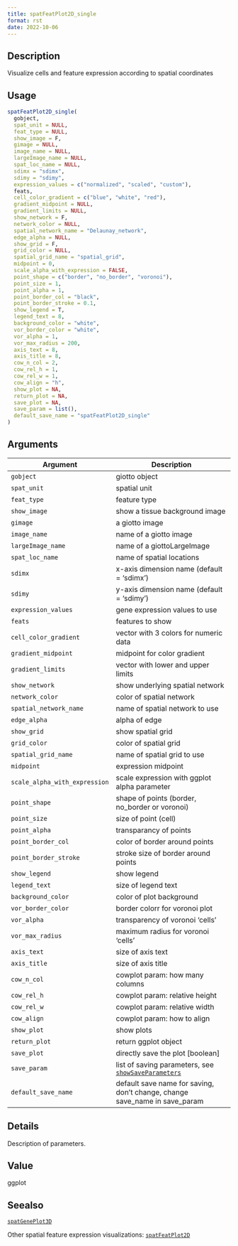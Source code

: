 ```yaml
--- 
title: spatFeatPlot2D_single 
format: rst 
date: 2022-10-06 
--- 
```


## Description

Visualize cells and feature expression according to spatial coordinates


## Usage

```r
spatFeatPlot2D_single(
  gobject,
  spat_unit = NULL,
  feat_type = NULL,
  show_image = F,
  gimage = NULL,
  image_name = NULL,
  largeImage_name = NULL,
  spat_loc_name = NULL,
  sdimx = "sdimx",
  sdimy = "sdimy",
  expression_values = c("normalized", "scaled", "custom"),
  feats,
  cell_color_gradient = c("blue", "white", "red"),
  gradient_midpoint = NULL,
  gradient_limits = NULL,
  show_network = F,
  network_color = NULL,
  spatial_network_name = "Delaunay_network",
  edge_alpha = NULL,
  show_grid = F,
  grid_color = NULL,
  spatial_grid_name = "spatial_grid",
  midpoint = 0,
  scale_alpha_with_expression = FALSE,
  point_shape = c("border", "no_border", "voronoi"),
  point_size = 1,
  point_alpha = 1,
  point_border_col = "black",
  point_border_stroke = 0.1,
  show_legend = T,
  legend_text = 8,
  background_color = "white",
  vor_border_color = "white",
  vor_alpha = 1,
  vor_max_radius = 200,
  axis_text = 8,
  axis_title = 8,
  cow_n_col = 2,
  cow_rel_h = 1,
  cow_rel_w = 1,
  cow_align = "h",
  show_plot = NA,
  return_plot = NA,
  save_plot = NA,
  save_param = list(),
  default_save_name = "spatFeatPlot2D_single"
)
```


## Arguments

Argument      |Description
------------- |----------------
`gobject`     |     giotto object
`spat_unit`     |     spatial unit
`feat_type`     |     feature type
`show_image`     |     show a tissue background image
`gimage`     |     a giotto image
`image_name`     |     name of a giotto image
`largeImage_name`     |     name of a giottoLargeImage
`spat_loc_name`     |     name of spatial locations
`sdimx`     |     x-axis dimension name (default = 'sdimx')
`sdimy`     |     y-axis dimension name (default = 'sdimy')
`expression_values`     |     gene expression values to use
`feats`     |     features to show
`cell_color_gradient`     |     vector with 3 colors for numeric data
`gradient_midpoint`     |     midpoint for color gradient
`gradient_limits`     |     vector with lower and upper limits
`show_network`     |     show underlying spatial network
`network_color`     |     color of spatial network
`spatial_network_name`     |     name of spatial network to use
`edge_alpha`     |     alpha of edge
`show_grid`     |     show spatial grid
`grid_color`     |     color of spatial grid
`spatial_grid_name`     |     name of spatial grid to use
`midpoint`     |     expression midpoint
`scale_alpha_with_expression`     |     scale expression with ggplot alpha parameter
`point_shape`     |     shape of points (border, no_border or voronoi)
`point_size`     |     size of point (cell)
`point_alpha`     |     transparancy of points
`point_border_col`     |     color of border around points
`point_border_stroke`     |     stroke size of border around points
`show_legend`     |     show legend
`legend_text`     |     size of legend text
`background_color`     |     color of plot background
`vor_border_color`     |     border colorr for voronoi plot
`vor_alpha`     |     transparency of voronoi 'cells'
`vor_max_radius`     |     maximum radius for voronoi 'cells'
`axis_text`     |     size of axis text
`axis_title`     |     size of axis title
`cow_n_col`     |     cowplot param: how many columns
`cow_rel_h`     |     cowplot param: relative height
`cow_rel_w`     |     cowplot param: relative width
`cow_align`     |     cowplot param: how to align
`show_plot`     |     show plots
`return_plot`     |     return ggplot object
`save_plot`     |     directly save the plot [boolean]
`save_param`     |     list of saving parameters, see [`showSaveParameters`](#showsaveparameters)
`default_save_name`     |     default save name for saving, don't change, change save_name in save_param


## Details

Description of parameters.


## Value

ggplot


## Seealso

[`spatGenePlot3D`](#spatgeneplot3d) 
 
 Other spatial feature expression visualizations:
 [`spatFeatPlot2D`](#spatfeatplot2d)


